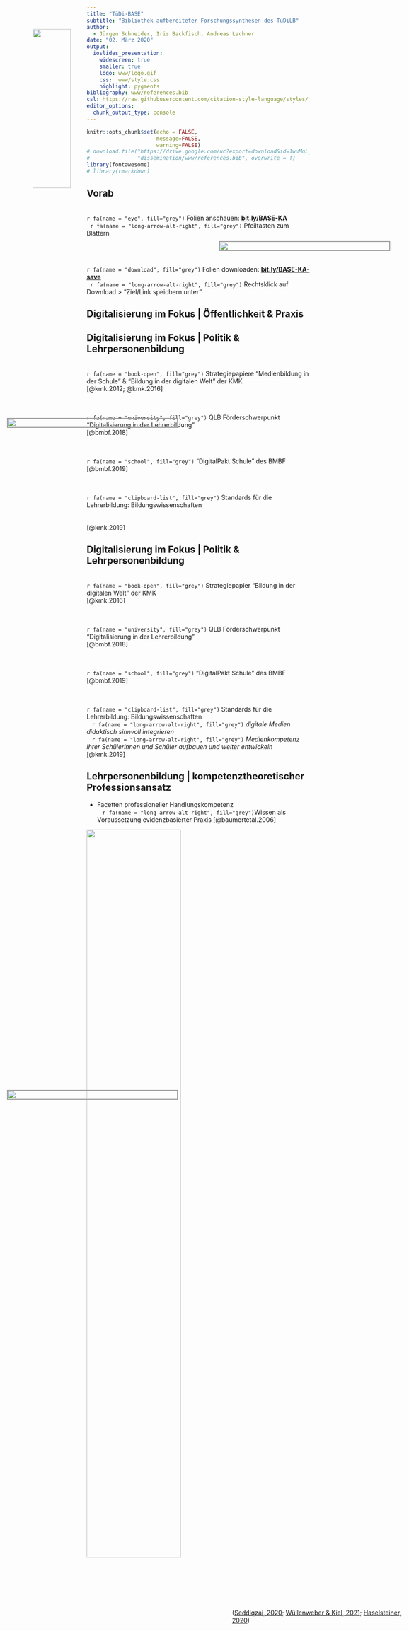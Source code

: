 ```yaml
---
title: "TüDi-BASE"  
subtitle: "Bibliothek aufbereiteter Forschungssynthesen des TüDiLB"
author: 
  - Jürgen Schneider, Iris Backfisch, Andreas Lachner
date: "02. März 2020"
output:
  ioslides_presentation:
    widescreen: true
    smaller: true
    logo: www/logo.gif
    css:  www/style.css
    highlight: pygments
bibliography: www/references.bib
csl: https://raw.githubusercontent.com/citation-style-language/styles/master/apa.csl
editor_options: 
  chunk_output_type: console
---
```


<style>
slides > slide:not(.nobackground):after {
  content: '';
}
</style>


```r
knitr::opts_chunk$set(echo = FALSE,
                      message=FALSE, 
                      warning=FALSE)
# download.file("https://drive.google.com/uc?export=download&id=1wuMqL_Z8T9rxuGvn0VP6siag90kHDm2O",
#               "dissemination/www/references.bib", overwrite = T)
library(fontawesome)
# library(rmarkdown)
```

## Vorab

<br /> 
`r fa(name = "eye", fill="grey")` Folien anschauen: [**bit.ly/BASE-KA**](http://bit.ly/BASE-KA)<br />
&nbsp;&nbsp;`r fa(name = "long-arrow-alt-right", fill="grey")` Pfeiltasten zum Blättern


<br /><br /><br /> 
`r fa(name = "download", fill="grey")` Folien downloaden: [**bit.ly/BASE-KA-save**](http://bit.ly/BASE-KA-save)<br />
&nbsp;&nbsp;`r fa(name = "long-arrow-alt-right", fill="grey")` Rechtsklick auf Download > "Ziel/Link speichern unter"


## Digitalisierung im Fokus | Öffentlichkeit & Praxis

<div style="position:absolute; top: 25%; left: 5%; width: 40%; border: 1px solid grey;">![](www/zeitung1.jpg){width=100%}</div>
<div style="position:absolute; top: 63%; left: 5%; width: 40%; border: 1px solid grey;">![](www/zeitung3.jpg){width=100%}</div>
<div style="position:absolute; top: 15%; left: 55%; width: 40%; border: 1px solid grey;">![](www/zeitung2.jpg){width=100%}</div>

<div style="position:absolute; top: 92%; left: 58%;">
<span class="mysource">
([Seddiqzai, 2020](https://www.zeit.de/gesellschaft/schule/2020-09/digitaler-unterricht-corona-schule-lehrer-ausstattung-tablets-laptops); [Wüllenweber & Kiel, 2021](https://www.stern.de/p/plus/gesellschaft/britta-ernst---die-bildung-hat-einen-grossen-sprung-gemacht--30005704.html); [Haselsteiner, 2020](https://www.sueddeutsche.de/muenchen/wolfratshausen/schule-in-corona-zeiten-lernen-im-virtuellen-klassenzimmer-1.5149552))
</span>
</div>



## Digitalisierung im Fokus | Politik & Lehrpersonenbildung

<br />
`r fa(name = "book-open", fill="grey")` Strategiepapiere "Medienbildung in der Schule" & "Bildung in der digitalen Welt" der KMK  
<span class="mysource">[@kmk.2012; @kmk.2016]</span>

<br />  
`r fa(name = "university", fill="grey")` QLB Förderschwerpunkt "Digitalisierung in der Lehrerbildung"  
<span class="mysource">[@bmbf.2018]</span>

<br />  
`r fa(name = "school", fill="grey")` "DigitalPakt Schule" des BMBF  
<span class="mysource">[@bmbf.2019]</span>

<br />  
`r fa(name = "clipboard-list", fill="grey")` Standards für die Lehrerbildung: Bildungswissenschaften<br /><br /><br />
<span class="mysource">[@kmk.2019]</span>


## Digitalisierung im Fokus | Politik & Lehrpersonenbildung

<br />
`r fa(name = "book-open", fill="grey")` Strategiepapier "Bildung in der digitalen Welt" der KMK  
<span class="mysource">[@kmk.2016]</span>

<br />  
`r fa(name = "university", fill="grey")` QLB Förderschwerpunkt "Digitalisierung in der Lehrerbildung"  
<span class="mysource">[@bmbf.2018]</span>

<br />  
`r fa(name = "school", fill="grey")` "DigitalPakt Schule" des BMBF  
<span class="mysource">[@bmbf.2019]</span>

<br />  
`r fa(name = "clipboard-list", fill="grey")` Standards für die Lehrerbildung: Bildungswissenschaften<br />&nbsp;&nbsp;&nbsp;`r fa(name = "long-arrow-alt-right", fill="grey")` _digitale Medien didaktisch sinnvoll integrieren_<br />&nbsp;&nbsp;&nbsp;`r fa(name = "long-arrow-alt-right", fill="grey")` _Medienkompetenz ihrer Schülerinnen und Schüler aufbauen und weiter entwickeln_  
<span class="mysource">[@kmk.2019]</span>

## Lehrpersonenbildung | kompetenztheoretischer Professionsansatz

* Facetten professioneller Handlungskompetenz<br />&nbsp;&nbsp;&nbsp;`r fa(name = "long-arrow-alt-right", fill="grey")`Wissen als Voraussetzung evidenzbasierter Praxis 
<span class="mysource">[@baumertetal.2006]</span>

![](www/komp.jpg){width=65%}



<div class="notes">

* Valenz digitaler Medien
* Selbstwirksamkeit

V.a. die Valenz erhöhen wir ja (hoffentlich) mit TüDiBASE und die Selbstwirksamkeit vllt auch indirekt in dem wir konkrete Umsetzungsvorschläge bieten und eben das Wissen erhöhen?
</div>


## Lehrpersonenbildung | kompetenztheoretischer Professionsansatz

* Facetten professioneller Handlungskompetenz<br />&nbsp;&nbsp;&nbsp;`r fa(name = "long-arrow-alt-right", fill="grey")`Wissen als Voraussetzung evidenzbasierter Praxis 
<span class="mysource">[@baumertetal.2006]</span>

![](www/tpack.jpg){width=43%}
<span class="mysource">[@mishraetal.2006]</span>

<div class="notes">

* Mediendidaktik
    * Informationsverarbeitung mit digitalen Medien
    * Formate multimedialen Lernens
* Medienpädagogik
    * Mediensozialisation 
* Fachdidaktik
    * fachspezifische Einsatzszenarien digitaler Medien

</div>


## Lehrpersonenbildung | Forschungssynthesen als Wissensbasis

* Forschungssynthesen als „gesammeltes Wissen“ bzgl. eines Themas ideal für die Lehrpersonenbildung?
* Herausforderungen 
    - „auf dem neuesten Stand“ bleiben nach dem Studium überhaupt leistbar?
    - Verständnis und Beurteilung von Forschungssynthesen sehr voraussetzungsreich 


## Lehrpersonenbildung | Lösungsansatz durch Wissenschaftskommunikation

Aufbereitung einzelner Forschungssynthesen für 

* Lehrpersonenbildung (erste, zweite, dritte Phase) 
* Lehrpersonen (aktiv & in Ausbildung) 

# TüDi-BASE | Aufbereitete Forschungssynthesen zum Thema Digitalisierung

<img src="www/base.jpg" style="position: absolute; top:3%; left:11%; width:30%;" />

## Fragen

<div class="box60l">
<br /><br />

1. Welche **Themen** sollen aufbereitet werden?<br /><br /><br />
2. Wie werden Forschungssynthesen <br />innerhalb dieser Themen **selektiert**?<br /><br /><br />
3. Wie wird wissenschaftliches Wissen <br />**aufbereitet und dargestellt**?  

</div>

<div class="box-bg-r">`r fa(name = "question", fill="white", height = "50%")`</div>


## {-}

<div class="box-bg-l">Themen</div>

<div class="box60r">

<br /><br />

__Top-down Strategie__  
  
Themen des Moduls  
  
_„Lehren und Lernen mit digitalen Medien“_  
(M.Ed. Bildungswissenschaftliches Studium)  
<br /><br />
`r fa(name = "long-arrow-alt-right", fill="grey")` quantitative & qualitative Forschungssynthesen  

</div>


## {-}

<div class="struktur"></div>

## {-}

<div class="box-bg-l">Selektion</div>

<div class="box60r">
<br /><br />

1. Relevanzdimensionen 
    * Aktueller Diskurs in Öffentlichkeit (und Forschung) 
    * Umsetzbarkeit in Schule/Unterricht 
    * Innovationspotential<br /> <br /><br />
2. Qualität der Forschungssynthese (Study DIAD) 
    * Peer Review Journals 
    * Generalisierbarkeit der Ergebnisse 
    * Strenge der Inklusions- & Exklusionskriterien 

<span class="mysource">[@valentineetal.2008]</span>
</div>


## {-}

<div class="box-bg-l">Design</div>

<div class="box60r">
<br />

**Inhaltliche Struktur** 

1. Einführung, Definition, Relevanzinduktion <span class="mysource">[@mccruddenetal.2011]</span>
2. Erkenntnisse der Forschungsynthese 
3. Für die Praxis (Implikationen, Einordnung, Tools) <span class="mysource">[@hendriksetal.2020]</span>

<br /><br />
**Gestaltungsprinzipien**

* Einfachheit und Klarheit in der Sprache <span class="mysource">[@kerweretal.2021]</span>
* Verwendung von "Hedges" <span class="mysource">[@braunetal.2014a]</span>

<br /><br />
**Effektstärken**

* alternative Effektstärkemaße <span class="mysource">[@haneletal.2019; @haneletal.2019a]</span>
* grafische Darbietung 

</div>

## Generierungprozess | Prototyping

**Feedback-Loops**

1. Prototyp
    - Feedback durch: Wissenschaftler\*innen
    - Fokus: wissenschaftliche Qualität <br /><br />
2. Prototyp:
    - Feedback durch: Lehrerbildner\*innen
    - Fokus: Passung zu Bedarf der Nutzergruppe <br /><br />
3. Prototyp: 
    - Feedback durch: Lehrpersonen
    - Fokus: Passung zu Bedarf der Nutzergruppe

<span class="mysource">[@seideletal.2017]</span>


## Begleitforschung

1. Laut-Denken-Studie
    - Fokus / Schwerpunkte bei der Exploration der Inhalte
    - Irritationen / Missverständnisse bei den Inhalten
    - Usability <br /><br />
2. Experimentelle Studien 
    - Darstellungen von Effektstärken<br />`r fa(name = "long-arrow-alt-right", fill="grey")` Verständnis & Einordnung der Effekstärkemaße 
    - Effekte auf Valenz


# {-}


<div id="refs"></div>



# &nbsp;
__Images:__  
(in order of appearance)  
  
<span style="font-size:.7em;">
<a href="https://unsplash.com/@matt__feeney?utm_source=unsplash&amp;utm_medium=referral&amp;utm_content=creditCopyText">matthew Feeney</a> on <a href="https://unsplash.com/?utm_source=unsplash&amp;utm_medium=referral&amp;utm_content=creditCopyText">Unsplash</a>  
Reproduced by permission of the publisher, © 2012 by tpack.org
</span>